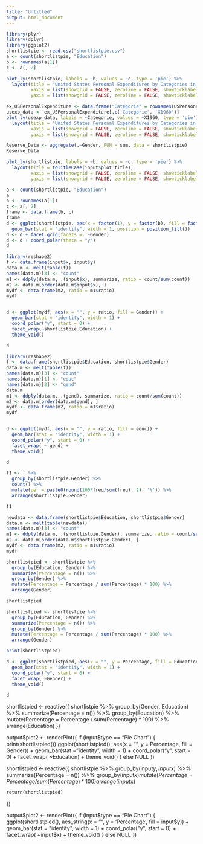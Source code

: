 ```yaml
---
title: "Untitled"
output: html_document
---
```

```r
library(plyr)
library(dplyr)
library(ggplot2)
shortlistpie <- read.csv("shortlistpie.csv")
a <- count(shortlistpie, "Education")
b <- rownames(a[1])
c <- a[, 2]

```

```r
plot_ly(shortlistpie, labels = ~b, values = ~c, type = 'pie') %>%
  layout(title = 'United States Personal Expenditures by Categories in 1960',
         xaxis = list(showgrid = FALSE, zeroline = FALSE, showticklabels = FALSE),
         yaxis = list(showgrid = FALSE, zeroline = FALSE, showticklabels = FALSE))
```

```r
ex_USPersonalExpenditure <- data.frame("Categorie" = rownames(USPersonalExpenditure), USPersonalExpenditure)
usexp_data <- ex_USPersonalExpenditure[,c('Categorie', 'X1960')]
plot_ly(usexp_data, labels = ~Categorie, values = ~X1960, type = 'pie') %>%
  layout(title = 'United States Personal Expenditures by Categories in 1960',
         xaxis = list(showgrid = FALSE, zeroline = FALSE, showticklabels = FALSE),
         yaxis = list(showgrid = FALSE, zeroline = FALSE, showticklabels = FALSE))
```

```r
Reserve_Data <- aggregate(.~Gender, FUN = sum, data = shortlistpie)
Reserve_Data
```

```r
plot_ly(shortlistpie, labels = ~b, values = ~c, type = 'pie') %>%
  layout(title = toTitleCase(input$plot_title),
         xaxis = list(showgrid = FALSE, zeroline = FALSE, showticklabels = FALSE),
         yaxis = list(showgrid = FALSE, zeroline = FALSE, showticklabels = FALSE))
```

```r
a <- count(shortlistpie, "Education")
a
b <- rownames(a[1])
c <- a[, 2]
frame <- data.frame(b, c)
frame
d <- ggplot(shortlistpie, aes(x = factor(1), y = factor(b), fill = factor(c))) + 
  geom_bar(stat = "identity", width = 1, position = position_fill())
d <- d + facet_grid(facets =. ~Gender)
d <- d + coord_polar(theta = "y")
d
```

```r
library(reshape2)
f <- data.frame(input$x, input$y)
data.m <- melt(table(f))
names(data.m)[3] <- "count"
m1 <- ddply(data.m, .(input$x), summarize, ratio = count/sum(count))
m2 <- data.m[order(data.m$input$x), ]
mydf <- data.frame(m2, ratio = m1$ratio)
mydf


d <- ggplot(mydf, aes(x = "", y = ratio, fill = Gender)) + 
  geom_bar(stat = "identity", width = 1) + 
  coord_polar("y", start = 0) + 
  facet_wrap(~shortlistpie.Education) +
  theme_void()

d
```

```r
library(reshape2)
f <- data.frame(shortlistpie$Education, shortlistpie$Gender)
data.m <- melt(table(f))
names(data.m)[3] <- "count"
names(data.m)[1] <- "educ"
names(data.m)[2] <- "gend"
data.m
m1 <- ddply(data.m, .(gend), summarize, ratio = count/sum(count))
m2 <- data.m[order(data.m$gend), ]
mydf <- data.frame(m2, ratio = m1$ratio)
mydf


d <- ggplot(mydf, aes(x = "", y = ratio, fill = educ)) + 
  geom_bar(stat = "identity", width = 1) + 
  coord_polar("y", start = 0) + 
  facet_wrap( ~ gend) +
  theme_void() 

d
```



```r
f1 <- f %>%
  group_by(shortlistpie.Gender) %>%
  count() %>%
  mutate(per = paste0(round(100*freq/sum(freq), 2), '%')) %>%
  arrange(shortlistpie.Gender)

f1
```

```r
newdata <- data.frame(shortlistpie$Education, shortlistpie$Gender)
data.m <- melt(table(newdata))
names(data.m)[3] <- "count"
m1 <- ddply(data.m, .(shortlistpie.Gender), summarize, ratio = count/sum(count))
m2 <- data.m[order(data.m$shortlistpie.Gender), ]
mydf <- data.frame(m2, ratio = m1$ratio)
mydf
```

```r
shortlistpied <- shortlistpie %>%
  group_by(Education, Gender) %>%
  summarize(Percentage = n()) %>%
  group_by(Gender) %>%
  mutate(Percentage = Percentage / sum(Percentage) * 100) %>%
  arrange(Gender)

shortlistpied
```

```r
shortlistpied <- shortlistpie %>%
  group_by(Education, Gender) %>%
  summarize(Percentage = n()) %>%
  group_by(Gender) %>%
  mutate(Percentage = Percentage / sum(Percentage) * 100) %>%
  arrange(Gender)

print(shortlistpied)

d <- ggplot(shortlistpied, aes(x = "", y = Percentage, fill = Education)) + 
  geom_bar(stat = "identity", width = 1) + 
  coord_polar("y", start = 0) + 
  facet_wrap( ~Gender) +
  theme_void() 

d
```

 shortlistpied <- reactive({
    shortlistpie %>% 
      group_by(Gender, Education) %>% 
      summarize(Percentage = n()) %>%
      group_by(Education) %>%
      mutate(Percentage = Percentage / sum(Percentage) * 100) %>%
      arrange(Education)
  })
  
  output$plot2 <- renderPlot({
    if (input$type == "Pie Chart") {
      print(shortlistpied())
      ggplot(shortlistpied(), aes(x = "", y = Percentage, fill = Gender)) + 
        geom_bar(stat = "identity", width = 1) + 
        coord_polar("y", start = 0) + 
        facet_wrap( ~Education) +
        theme_void()
    } else NULL
  })
  
  shortlistpied <- reactive({
    shortlistpie %>% 
      group_by(input$y, input$x) %>% 
      summarize(Percentage = n()) %>%
      group_by(input$x) %>%
      mutate(Percentage = Percentage / sum(Percentage) * 100) %>%
      arrange(input$x)
    
    return(shortlistpied)
  })
  
  output$plot2 <- renderPlot({
    if (input$type == "Pie Chart") {
        ggplot(shortlistpied(), aes_string(x = "", y = 'Percentage', fill = input$y)) + 
        geom_bar(stat = "identity", width = 1) + 
        coord_polar("y", start = 0) + 
        facet_wrap( ~input$x) +
        theme_void()
    } else NULL
  })